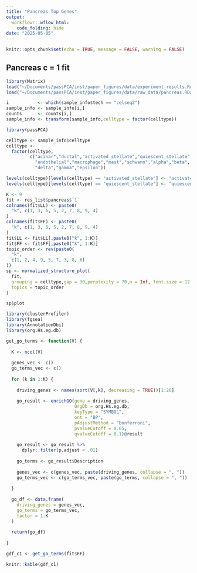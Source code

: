 ```yaml
---
title: "Pancreas Top Genes"
output:
  workflowr::wflow_html:
    code_folding: hide
date: "2025-05-05"
---
```


```r
knitr::opts_chunk$set(echo = TRUE, message = FALSE, warning = FALSE)
```

## Pancreas c = 1 fit

```r
library(Matrix)
load("~/Documents/passPCA/inst/paper_figures/data/experiment_results.Rdata")
load("~/Documents/passPCA/inst/paper_figures/data/raw_data/pancreas.RData")
```

```r
i           <- which(sample_info$tech == "celseq2")
sample_info <- sample_info[i,]
counts      <- counts[i,]
sample_info <- transform(sample_info,celltype = factor(celltype))
```

```r
library(passPCA)

celltype <- sample_info$celltype
celltype <-
  factor(celltype,
         c("acinar","ductal","activated_stellate","quiescent_stellate",
           "endothelial","macrophage","mast","schwann","alpha","beta",
           "delta","gamma","epsilon"))

levels(celltype)[levels(celltype) == "activated_stellate"] <- "activated PSC"
levels(celltype)[levels(celltype) == "quiescent_stellate"] <- "quiescent PSC"

K <- 9
fit <- res_list$pancreas$`1`
colnames(fit$LL) <- paste0(
  "k", c(1, 3, 6, 5, 2, 7, 8, 9, 4)
)
colnames(fit$FF) <- paste0(
  "k", c(1, 3, 6, 5, 2, 7, 8, 9, 4)
)
fit$LL <- fit$LL[,paste0("k", 1:K)]
fit$FF <- fit$FF[,paste0("k", 1:K)]
topic_order <- rev(paste0(
  "k",
  c(1, 2, 4, 9, 5, 7, 3, 8, 6)
))
sp <- normalized_structure_plot(
  fit,
  grouping = celltype,gap = 30,perplexity = 70,n = Inf, font.size = 12,
  topics = topic_order
) 
```

```r
sp$plot
```


```r
library(clusterProfiler)
library(fgsea)
library(AnnotationDbi)
library(org.Hs.eg.db)

get_go_terms <- function(V) {
  
  K <- ncol(V)
  
  genes_vec <- c()
  go_terms_vec <- c()
  
  for (k in 1:K) {
    
    driving_genes <- names(sort(V[,k], decreasing = TRUE))[1:20]
    
    go_result <- enrichGO(gene = driving_genes,
                          OrgDb = org.Hs.eg.db,
                          keyType = "SYMBOL",
                          ont = "BP", 
                          pAdjustMethod = "bonferroni",
                          pvalueCutoff = 0.05,
                          qvalueCutoff = 0.1)@result
    
    go_result <- go_result %>%
      dplyr::filter(p.adjust < .01)
    
    go_terms <- go_result$Description
    
    genes_vec <- c(genes_vec, paste(driving_genes, collapse = ", "))
    go_terms_vec <- c(go_terms_vec, paste(go_terms, collapse = ", "))
    
  }
  
  go_df <- data.frame(
    driving_genes = genes_vec,
    go_terms = go_terms_vec,
    factor = 1:K
  )
  
  return(go_df)
  
}

gdf_c1 <- get_go_terms(fit$FF)
```

```r
knitr::kable(gdf_c1)
```

